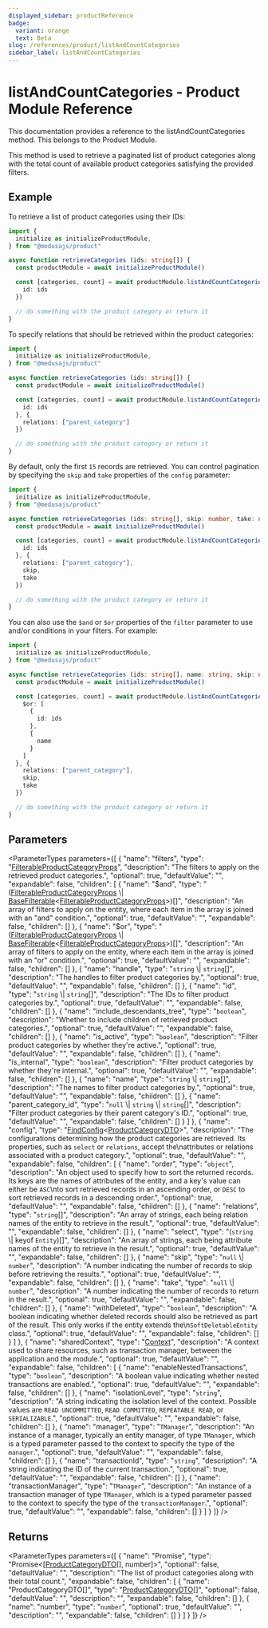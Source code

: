 ```yaml
---
displayed_sidebar: productReference
badge:
  variant: orange
  text: Beta
slug: /references/product/listAndCountCategories
sidebar_label: listAndCountCategories
---
```



# listAndCountCategories - Product Module Reference

This documentation provides a reference to the listAndCountCategories method. This belongs to the Product Module.

This method is used to retrieve a paginated list of product categories along with the total count of available product categories satisfying the provided filters.

## Example

To retrieve a list of product categories using their IDs:

```ts
import {
  initialize as initializeProductModule,
} from "@medusajs/product"

async function retrieveCategories (ids: string[]) {
  const productModule = await initializeProductModule()

  const [categories, count] = await productModule.listAndCountCategories({
    id: ids
  })

  // do something with the product category or return it
}
```

To specify relations that should be retrieved within the product categories:

```ts
import {
  initialize as initializeProductModule,
} from "@medusajs/product"

async function retrieveCategories (ids: string[]) {
  const productModule = await initializeProductModule()

  const [categories, count] = await productModule.listAndCountCategories({
    id: ids
  }, {
    relations: ["parent_category"]
  })

  // do something with the product category or return it
}
```

By default, only the first `15` records are retrieved. You can control pagination by specifying the `skip` and `take` properties of the `config` parameter:

```ts
import {
  initialize as initializeProductModule,
} from "@medusajs/product"

async function retrieveCategories (ids: string[], skip: number, take: number) {
  const productModule = await initializeProductModule()

  const [categories, count] = await productModule.listAndCountCategories({
    id: ids
  }, {
    relations: ["parent_category"],
    skip,
    take
  })

  // do something with the product category or return it
}
```

You can also use the `$and` or `$or` properties of the `filter` parameter to use and/or conditions in your filters. For example:

```ts
import {
  initialize as initializeProductModule,
} from "@medusajs/product"

async function retrieveCategories (ids: string[], name: string, skip: number, take: number) {
  const productModule = await initializeProductModule()

  const [categories, count] = await productModule.listAndCountCategories({
    $or: [
      {
        id: ids
      },
      {
        name
      }
    ]
  }, {
    relations: ["parent_category"],
    skip,
    take
  })

  // do something with the product category or return it
}
```

## Parameters

<ParameterTypes parameters={[
  {
    "name": "filters",
    "type": "[FilterableProductCategoryProps](../../product/interfaces/product.FilterableProductCategoryProps.mdx)",
    "description": "The filters to apply on the retrieved product categories.",
    "optional": true,
    "defaultValue": "",
    "expandable": false,
    "children": [
      {
        "name": "$and",
        "type": "([FilterableProductCategoryProps](../../product/interfaces/product.FilterableProductCategoryProps.mdx) \\| [BaseFilterable](../../product/interfaces/product.BaseFilterable.mdx)&#60;[FilterableProductCategoryProps](../../product/interfaces/product.FilterableProductCategoryProps.mdx)&#62;)[]",
        "description": "An array of filters to apply on the entity, where each item in the array is joined with an \"and\" condition.",
        "optional": true,
        "defaultValue": "",
        "expandable": false,
        "children": []
      },
      {
        "name": "$or",
        "type": "([FilterableProductCategoryProps](../../product/interfaces/product.FilterableProductCategoryProps.mdx) \\| [BaseFilterable](../../product/interfaces/product.BaseFilterable.mdx)&#60;[FilterableProductCategoryProps](../../product/interfaces/product.FilterableProductCategoryProps.mdx)&#62;)[]",
        "description": "An array of filters to apply on the entity, where each item in the array is joined with an \"or\" condition.",
        "optional": true,
        "defaultValue": "",
        "expandable": false,
        "children": []
      },
      {
        "name": "handle",
        "type": "`string` \\| `string`[]",
        "description": "The handles to filter product categories by.",
        "optional": true,
        "defaultValue": "",
        "expandable": false,
        "children": []
      },
      {
        "name": "id",
        "type": "`string` \\| `string`[]",
        "description": "The IDs to filter product categories by.",
        "optional": true,
        "defaultValue": "",
        "expandable": false,
        "children": []
      },
      {
        "name": "include_descendants_tree",
        "type": "`boolean`",
        "description": "Whether to include children of retrieved product categories.",
        "optional": true,
        "defaultValue": "",
        "expandable": false,
        "children": []
      },
      {
        "name": "is_active",
        "type": "`boolean`",
        "description": "Filter product categories by whether they're active.",
        "optional": true,
        "defaultValue": "",
        "expandable": false,
        "children": []
      },
      {
        "name": "is_internal",
        "type": "`boolean`",
        "description": "Filter product categories by whether they're internal.",
        "optional": true,
        "defaultValue": "",
        "expandable": false,
        "children": []
      },
      {
        "name": "name",
        "type": "`string` \\| `string`[]",
        "description": "The names to filter product categories by.",
        "optional": true,
        "defaultValue": "",
        "expandable": false,
        "children": []
      },
      {
        "name": "parent_category_id",
        "type": "`null` \\| `string` \\| `string`[]",
        "description": "Filter product categories by their parent category's ID.",
        "optional": true,
        "defaultValue": "",
        "expandable": false,
        "children": []
      }
    ]
  },
  {
    "name": "config",
    "type": "[FindConfig](../../product/interfaces/product.FindConfig.mdx)&#60;[ProductCategoryDTO](../../product/interfaces/product.ProductCategoryDTO.mdx)&#62;",
    "description": "The configurations determining how the product categories are retrieved. Its properties, such as `select` or `relations`, accept the\nattributes or relations associated with a product category.",
    "optional": true,
    "defaultValue": "",
    "expandable": false,
    "children": [
      {
        "name": "order",
        "type": "`object`",
        "description": "An object used to specify how to sort the returned records. Its keys are the names of attributes of the entity, and a key's value can either be `ASC`\nto sort retrieved records in an ascending order, or `DESC` to sort retrieved records in a descending order.",
        "optional": true,
        "defaultValue": "",
        "expandable": false,
        "children": []
      },
      {
        "name": "relations",
        "type": "`string`[]",
        "description": "An array of strings, each being relation names of the entity to retrieve in the result.",
        "optional": true,
        "defaultValue": "",
        "expandable": false,
        "children": []
      },
      {
        "name": "select",
        "type": "(`string` \\| keyof `Entity`)[]",
        "description": "An array of strings, each being attribute names of the entity to retrieve in the result.",
        "optional": true,
        "defaultValue": "",
        "expandable": false,
        "children": []
      },
      {
        "name": "skip",
        "type": "`null` \\| `number`",
        "description": "A number indicating the number of records to skip before retrieving the results.",
        "optional": true,
        "defaultValue": "",
        "expandable": false,
        "children": []
      },
      {
        "name": "take",
        "type": "`null` \\| `number`",
        "description": "A number indicating the number of records to return in the result.",
        "optional": true,
        "defaultValue": "",
        "expandable": false,
        "children": []
      },
      {
        "name": "withDeleted",
        "type": "`boolean`",
        "description": "A boolean indicating whether deleted records should also be retrieved as part of the result. This only works if the entity extends the\n`SoftDeletableEntity` class.",
        "optional": true,
        "defaultValue": "",
        "expandable": false,
        "children": []
      }
    ]
  },
  {
    "name": "sharedContext",
    "type": "[Context](../../product/interfaces/product.Context.mdx)",
    "description": "A context used to share resources, such as transaction manager, between the application and the module.",
    "optional": true,
    "defaultValue": "",
    "expandable": false,
    "children": [
      {
        "name": "enableNestedTransactions",
        "type": "`boolean`",
        "description": "A boolean value indicating whether nested transactions are enabled.",
        "optional": true,
        "defaultValue": "",
        "expandable": false,
        "children": []
      },
      {
        "name": "isolationLevel",
        "type": "`string`",
        "description": "A string indicating the isolation level of the context. Possible values are `READ UNCOMMITTED`, `READ COMMITTED`, `REPEATABLE READ`, or `SERIALIZABLE`.",
        "optional": true,
        "defaultValue": "",
        "expandable": false,
        "children": []
      },
      {
        "name": "manager",
        "type": "`TManager`",
        "description": "An instance of a manager, typically an entity manager, of type `TManager`, which is a typed parameter passed to the context to specify the type of the `manager`.",
        "optional": true,
        "defaultValue": "",
        "expandable": false,
        "children": []
      },
      {
        "name": "transactionId",
        "type": "`string`",
        "description": "A string indicating the ID of the current transaction.",
        "optional": true,
        "defaultValue": "",
        "expandable": false,
        "children": []
      },
      {
        "name": "transactionManager",
        "type": "`TManager`",
        "description": "An instance of a transaction manager of type `TManager`, which is a typed parameter passed to the context to specify the type of the `transactionManager`.",
        "optional": true,
        "defaultValue": "",
        "expandable": false,
        "children": []
      }
    ]
  }
]} />

## Returns

<ParameterTypes parameters={[
  {
    "name": "Promise",
    "type": "Promise&#60;[[ProductCategoryDTO](../../product/interfaces/product.ProductCategoryDTO.mdx)[], number]&#62;",
    "optional": false,
    "defaultValue": "",
    "description": "The list of product categories along with their total count.",
    "expandable": false,
    "children": [
      {
        "name": "ProductCategoryDTO[]",
        "type": "[ProductCategoryDTO](../../product/interfaces/product.ProductCategoryDTO.mdx)[]",
        "optional": false,
        "defaultValue": "",
        "description": "",
        "expandable": false,
        "children": []
      },
      {
        "name": "number",
        "type": "`number`",
        "optional": true,
        "defaultValue": "",
        "description": "",
        "expandable": false,
        "children": []
      }
    ]
  }
]} />

